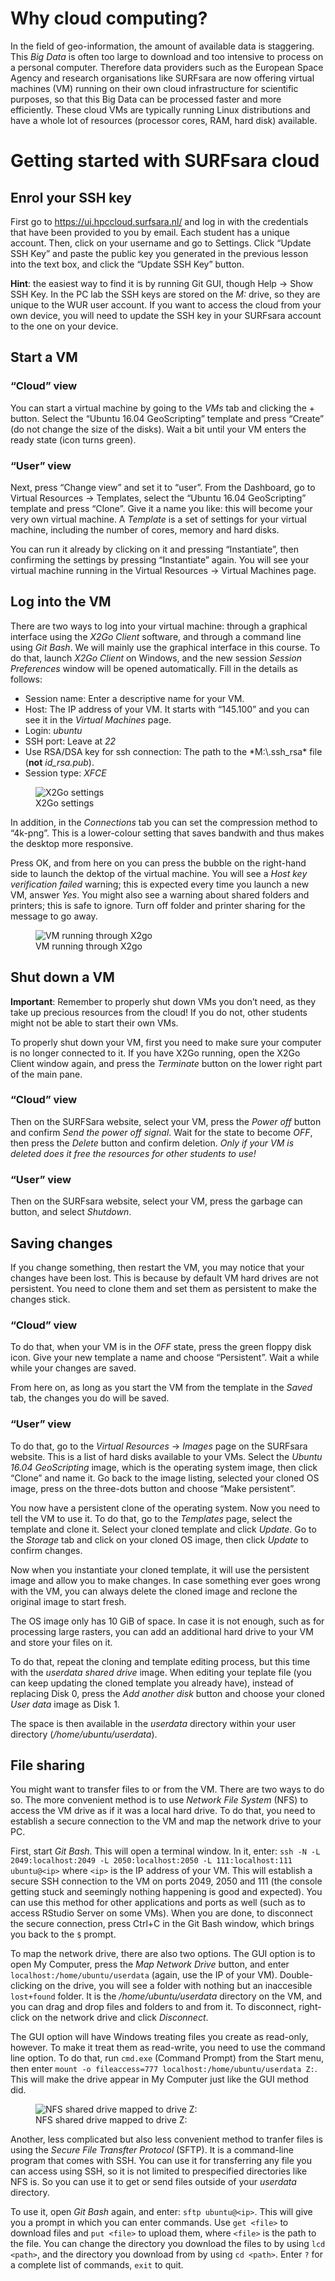 # Why cloud computing?

In the field of geo-information, the amount of available data is staggering. This *Big Data* is often too large to download and too intensive to process on a personal computer. Therefore data providers such as the European Space Agency and research organisations like SURFsara are now offering virtual machines (VM) running on their own cloud infrastructure for scientific purposes, so that this Big Data can be processed faster and more efficiently. These cloud VMs are typically running Linux distributions and have a whole lot of resources (processor cores, RAM, hard disk) available.

# Getting started with SURFsara cloud

## Enrol your SSH key

First go to [https://ui.hpccloud.surfsara.nl/](https://ui.hpccloud.surfsara.nl/) and log in with the credentials that have been provided to you by email. Each student has a unique account. Then, click on your username and go to Settings. Click "Update SSH Key" and paste the public key you generated in the previous lesson into the text box, and click the "Update SSH Key" button.

**Hint**: the easiest way to find it is by running Git GUI, though Help → Show SSH Key. In the PC lab the SSH keys are stored on the *M:* drive, so they are unique to the WUR user account. If you want to access the cloud from your own device, you will need to update the SSH key in your SURFsara account to the one on your device.

## Start a VM

### "Cloud" view
You can start a virtual machine by going to the *VMs* tab and clicking the + button. Select the "Ubuntu 16.04 GeoScripting" template and press "Create" (do not change the size of the disks). Wait a bit until your VM enters the ready state (icon turns green).

### "User" view
Next, press "Change view" and set it to "user". From the Dashboard, go to Virtual Resources → Templates, select the "Ubuntu 16.04 GeoScripting" template and press "Clone". Give it a name you like: this will become your very own virtual machine. A *Template* is a set of settings for your virtual machine, including the number of cores, memory and hard disks.

You can run it already by clicking on it and pressing "Instantiate", then confirming the settings by pressing "Instantiate" again. You will see your virtual machine running in the Virtual Resources → Virtual Machines page.

## Log into the VM

There are two ways to log into your virtual machine: through a graphical interface using the *X2Go Client* software, and through a command line using *Git Bash*. We will mainly use the graphical interface in this course. To do that, launch *X2Go Client* on Windows, and the new session *Session Preferences* window will be opened automatically. Fill in the details as follows:

* Session name: Enter a descriptive name for your VM.
* Host: The IP address of your VM. It starts with "145.100" and you can see it in the *Virtual Machines* page.
* Login: *ubuntu*
* SSH port: Leave at *22*
* Use RSA/DSA key for ssh connection: The path to the *M:\\.ssh\id_rsa* file (**not** *id_rsa.pub*).
* Session type: *XFCE*

![X2Go settings](figs/x2gosettings.PNG)

In addition, in the *Connections* tab you can set the compression method to "4k-png". This is a lower-colour setting that saves bandwith and thus makes the desktop more responsive.

Press OK, and from here on you can press the bubble on the right-hand side to launch the dektop of the virtual machine. You will see a *Host key verification failed* warning; this is expected every time you launch a new VM, answer *Yes*. You might also see a warning about shared folders and printers; this is safe to ignore. Turn off folder and printer sharing for the message to go away.

![VM running through X2go](figs/x2gorunning.PNG)

## Shut down a VM

**Important**: Remember to properly shut down VMs you don't need, as they take up precious resources from the cloud! If you do not, other students might not be able to start their own VMs.

To properly shut down your VM, first you need to make sure your computer is no longer connected to it. If you have X2Go running, open the X2Go Client window again, and press the *Terminate* button on the lower right part of the main pane.

### "Cloud" view

Then on the SURFSara website, select your VM, press the *Power off* button and confirm *Send the power off signal*. Wait for the state to become *OFF*, then press the *Delete* button and confirm deletion. *Only if your VM is deleted does it free the resources for other students to use!*

### "User" view

Then on the SURFsara website, select your VM, press the garbage can button, and select *Shutdown*. 

## Saving changes

If you change something, then restart the VM, you may notice that your changes have been lost. This is because by default VM hard drives are not persistent. You need to clone them and set them as persistent to make the changes stick.

### "Cloud" view

To do that, when your VM is in the *OFF* state, press the green floppy disk icon. Give your new template a name and choose "Persistent". Wait a while while your changes are saved.

From here on, as long as you start the VM from the template in the *Saved* tab, the changes you do will be saved.

### "User" view

To do that, go to the *Virtual Resources* → *Images* page on the SURFsara website. This is a list of hard disks available to your VMs. Select the *Ubuntu 16.04 GeoScripting* image, which is the operating system image, then click "Clone" and name it. Go back to the image listing, selected your cloned OS image, press on the three-dots button and choose "Make persistent".

You now have a persistent clone of the operating system. Now you need to tell the VM to use it. To do that, go to the *Templates* page, select the template and clone it. Select your cloned template and click *Update*. Go to the *Storage* tab and click on your cloned OS image, then click *Update* to confirm changes.

Now when you instantiate your cloned template, it will use the persistent image and allow you to make changes. In case something ever goes wrong with the VM, you can always delete the cloned image and reclone the original image to start fresh.

The OS image only has 10 GiB of space. In case it is not enough, such as for processing large rasters, you can add an additional hard drive to your VM and store your files on it.

To do that, repeat the cloning and template editing process, but this time with the *userdata shared drive* image. When editing your teplate file (you can keep updating the cloned template you already have), instead of replacing Disk 0, press the *Add another disk* button and choose your cloned *User data* image as Disk 1.

The space is then available in the *userdata* directory within your user directory (*/home/ubuntu/userdata*).

## File sharing

You might want to transfer files to or from the VM. There are two ways to do so. The more convenient method is to use *Network File System* (NFS) to access the VM drive as if it was a local hard drive. To do that, you need to establish a secure connection to the VM and map the network drive to your PC.

First, start *Git Bash*. This will open a terminal window. In it, enter: `ssh -N -L 2049:localhost:2049 -L 2050:localhost:2050 -L 111:localhost:111 ubuntu@<ip>` where `<ip>` is the IP address of your VM. This will establish a secure SSH connection to the VM on ports 2049, 2050 and 111 (the console getting stuck and seemingly nothing happening is good and expected). You can use this method for other applications and ports as well (such as to access RStudio Server on some VMs). When you are done, to disconnect the secure connection, press Ctrl+C in the Git Bash window, which brings you back to the `$` prompt.

To map the network drive, there are also two options. The GUI option is to open My Computer, press the *Map Network Drive* button, and enter `localhost:/home/ubuntu/userdata` (again, use the IP of your VM). Double-clicking on the drive, you will see a folder with nothing but an inaccesible `lost+found` folder. It is the */home/ubuntu/userdata* directory on the VM, and you can drag and drop files and folders to and from it. To disconnect, right-click on the network drive and click *Disconnect*.

The GUI option will have Windows treating files you create as read-only, however. To make it treat them as read-write, you need to use the command line option. To do that, run `cmd.exe` (Command Prompt) from the Start menu, then enter `mount -o fileaccess=777 localhost:/home/ubuntu/userdata Z:`. This will make the drive appear in My Computer just like the GUI method did.

![NFS shared drive mapped to drive Z:](figs/filesharing.png)

Another, less complicated but also less convenient method to tranfer files is using the *Secure File Transfter Protocol* (SFTP). It is a command-line program that comes with SSH. You can use it for transferring any file you can access using SSH, so it is not limited to prespecified directories like NFS is. So you can use it to get or send files outside of your *userdata* directory.

To use it, open *Git Bash* again, and enter: `sftp ubuntu@<ip>`. This will give you a prompt in which you can enter commands. Use `get <file>` to download files and `put <file>` to upload them, where `<file>` is the path to the file. You can change the directory you download the files to by using `lcd <path>`, and the directory you download from by using `cd <path>`. Enter `?` for a complete list of commands, `exit` to quit. 
